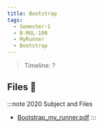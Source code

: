 ```yaml
---
title: Bootstrap
tags:
  - Semester-1
  - B-MUL-100
  - MyRunner
  - Bootstrap
---
```

> Timeline: ?


## Files 📂

:::note 2020 Subject and Files
- [Bootstrap_my_runner.pdf](https://github.com/Studio-17/Epitech-Subjects/raw/main/Semester-1/B-MUL-100/MyRunner/Bootstrap/Bootstrap_my_runner.pdf)
:::

